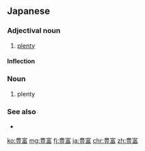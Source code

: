 ==Japanese==
{{ja-kanjitab|ほう|ふ|yomi=o}}

===Adjectival noun===
{{ja-adj|infl=な|ほうふ|kyu=豐富}}

# [[plenty]]

====Inflection====
{{ja-na|ほうふ}}

===Noun===
{{ja-noun|ほうふ|kyu=豐富}}

# plenty

===See also===
* {{ja-r|沢山|たくさん}}

[[ko:豊富]]
[[mg:豊富]]
[[fj:豊富]]
[[ja:豊富]]
[[chr:豊富]]
[[zh:豊富]]